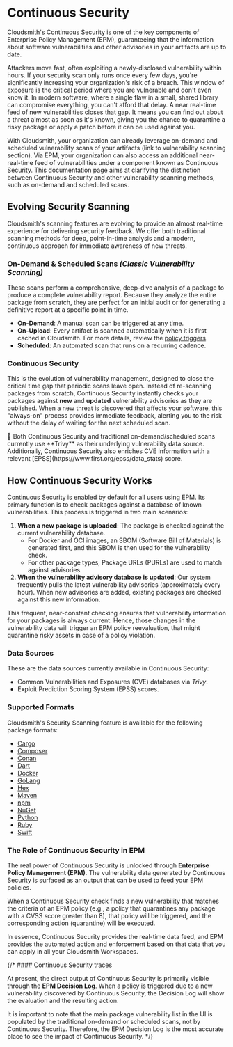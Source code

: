 
# Continuous Security

Cloudsmith's Continuous Security is one of the key components of Enterprise Policy Management (EPM), guaranteeing that the information about software vulnerabilities and other advisories in your artifacts are up to date.

Attackers move fast, often exploiting a newly-disclosed vulnerability within hours. If your security scan only runs once every few days, you're significantly increasing your organization's risk of a breach. This window of exposure is the critical period where you are vulnerable and don't even know it. In modern software, where a single flaw in a small, shared library can compromise everything, you can't afford that delay. A near real-time feed of new vulnerabilities closes that gap. It means you can find out about a threat almost as soon as it's known, giving you the chance to quarantine a risky package or apply a patch before it can be used against you.

With Cloudsmith, your organization can already leverage on-demand and scheduled vulnerability scans of your artifacts (link to vulnerability scanning section). Via EPM, your organization can also access an additional near-real-time feed of vulnerabilities under a component known as Continuous Security. This documentation page aims at clarifying the distinction between Continuous Security and other vulnerability scanning methods, such as on-demand and scheduled scans.

## Evolving Security Scanning

Cloudsmith's scanning features are evolving to provide an almost real-time experience for delivering security feedback. We offer both traditional scanning methods for deep, point-in-time analysis and a modern, continuous approach for immediate awareness of new threats.

### On-Demand & Scheduled Scans _(Classic Vulnerability Scanning)_

These scans perform a comprehensive, deep-dive analysis of a package to produce a complete vulnerability report. Because they analyze the entire package from scratch, they are perfect for an initial audit or for generating a definitive report at a specific point in time.
- **On-Demand**: A manual scan can be triggered at any time.
- **On-Upload**: Every artifact is scanned automatically when it is first cached in Cloudsmith. For more details, review the [policy triggers](/supply-chain-security/epm/continuous-security#how-continuous-security-works).
- **Scheduled**: An automated scan that runs on a recurring cadence.

### **Continuous Security**

This is the evolution of vulnerability management, designed to close the critical time gap that periodic scans leave open. Instead of re-scanning packages from scratch, Continuous Security instantly checks your packages against **new** and **updated** vulnerability advisories as they are published. When a new threat is discovered that affects your software, this "always-on" process provides immediate feedback, alerting you to the risk without the delay of waiting for the next scheduled scan.

<Note>
📘 Both Continuous Security and traditional on-demand/scheduled scans currently use **Trivy** as their underlying vulnerability data source. Additionally, Continuous Security also enriches CVE information with a relevant [EPSS](https://www.first.org/epss/data_stats) score.
</Note>

## How Continuous Security Works

Continuous Security is enabled by default for all users using EPM. Its primary function is to check packages against a database of known vulnerabilities. This process is triggered in two main scenarios:

1. **When a new package is uploaded**: The package is checked against the current vulnerability database.
    - For Docker and OCI images, an SBOM (Software Bill of Materials) is generated first, and this SBOM is then used for the vulnerability check.
    - For other package types, Package URLs (PURLs) are used to match against advisories.
2. **When the vulnerability advisory database is updated**: Our system frequently pulls the latest vulnerability advisories (approximately every hour). When new advisories are added, existing packages are checked against this new information.

This frequent, near-constant checking ensures that vulnerability information for your packages is always current. Hence, those changes in the vulnerability data will trigger an EPM policy reevaluation, that might quarantine risky assets in case of a policy violation.

### Data Sources

These are the data sources currently available in Continuous Security:

- Common Vulnerabilities and Exposures (CVE) databases via _Trivy_.
- Exploit Prediction Scoring System (EPSS) scores.

### Supported Formats

Cloudsmith's Security Scanning feature is available for the following package formats:

- [Cargo](/formats/cargo-registry) 
- [Composer](/formats/composer-repository) 
- [Conan](/formats/conan-repository)
- [Dart](/formats/dart-repository)
- [Docker](/formats/docker-registry) 
- [GoLang](/formats/go-registry)
- [Hex](/formats/hex-repository)
- [Maven](/formats/maven-repository)
- [npm](/formats/npm-registry) 
- [NuGet](/formats/nuget-feed) 
- [Python](/formats/python-repository) 
- [Ruby](/formats/ruby-repository) 
- [Swift](/formats/swift-registry)

### The Role of Continuous Security in EPM

The real power of Continuous Security is unlocked through **Enterprise Policy Management (EPM)**. The vulnerability data generated by Continuous Security is surfaced as an output that can be used to feed your EPM policies.

When a Continuous Security check finds a new vulnerability that matches the criteria of an EPM policy (e.g., a policy that quarantines any package with a CVSS score greater than 8), that policy will be triggered, and the corresponding action (quarantine) will be executed.

In essence, Continuous Security provides the real-time data feed, and EPM provides the automated action and enforcement based on that data that you can apply in all your Cloudsmith Workspaces.

{/* #### Continuous Security traces

At present, the direct output of Continuous Security is primarily visible through the **EPM Decision Log**. When a policy is triggered due to a new vulnerability discovered by Continuous Security, the Decision Log will show the evaluation and the resulting action.

It is important to note that the main package vulnerability list in the UI is populated by the traditional on-demand or scheduled scans, not by Continuous Security. Therefore, the EPM Decision Log is the most accurate place to see the impact of Continuous Security. */}